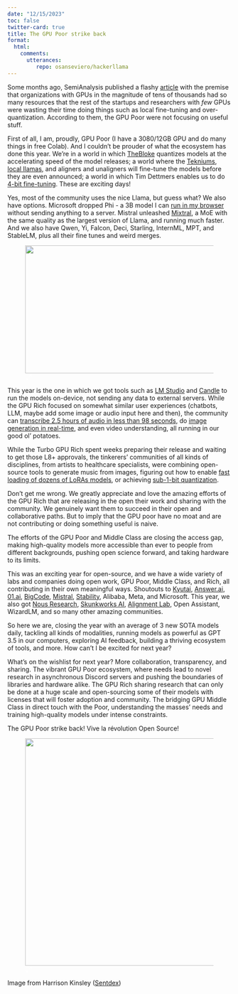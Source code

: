 ```yaml
---
date: "12/15/2023"
toc: false
twitter-card: true
title: The GPU Poor strike back
format:
  html:
    comments:
      utterances:
         repo: osanseviero/hackerllama
---
```


<p>Some months ago, SemiAnalysis published a flashy <a href="https://www.semianalysis.com/p/google-gemini-eats-the-world-gemini">article</a> with the premise that organizations with GPUs in the magnitude of tens of thousands had so many resources that the rest of the startups and researchers with <em>few</em> GPUs were wasting their time doing things such as local fine-tuning and over-quantization. According to them, the GPU Poor were not focusing on useful stuff.</p><p>First of all, I am, proudly, GPU Poor (I have a 3080/12GB GPU and do many things in free Colab). And I couldn’t be prouder of what the ecosystem has done this year. We’re in a world in which <a href="https://huggingface.co/TheBloke">TheBloke</a> quantizes models at the accelerating speed of the model releases; a world where the <a href="https://twitter.com/Teknium1">Tekniums</a>, <a href="https://www.reddit.com/r/LocalLLaMA/">local llamas</a>, and aligners and unaligners will fine-tune the models before they are even announced; a world in which Tim Dettmers enables us to do <a href="https://arxiv.org/abs/2305.14314">4-bit fine-tuning</a>. These are exciting days!</p><p>Yes, most of the community uses the nice Llama, but guess what? We also have options. Microsoft dropped Phi - a 3B model I can <a href="https://huggingface.co/spaces/radames/Candle-phi1-phi2-wasm-demo?model=phi_2_0_q4k">run in my browser</a> without sending anything to a server. Mistral unleashed <a href="https://mistral.ai/news/mixtral-of-experts/">Mixtral</a>, a MoE with the same quality as the largest version of Llama, and running much faster. And we also have Qwen, Yi, Falcon, Deci, Starling, InternML, MPT, and StableLM, plus all their fine tunes and weird merges.</p><div class="captioned-image-container"><figure><a class="image-link is-viewable-img image2" target="_blank" href="https://substackcdn.com/image/fetch/f_auto,q_auto:good,fl_progressive:steep/https%3A%2F%2Fsubstack-post-media.s3.amazonaws.com%2Fpublic%2Fimages%2Fd8f556b3-9cc0-481c-aaef-4f985c0ffb88_575x288.png" data-component-name="Image2ToDOM"><div class="image2-inset"><picture><source type="image/webp" srcset="https://substackcdn.com/image/fetch/w_424,c_limit,f_webp,q_auto:good,fl_progressive:steep/https%3A%2F%2Fsubstack-post-media.s3.amazonaws.com%2Fpublic%2Fimages%2Fd8f556b3-9cc0-481c-aaef-4f985c0ffb88_575x288.png 424w, https://substackcdn.com/image/fetch/w_848,c_limit,f_webp,q_auto:good,fl_progressive:steep/https%3A%2F%2Fsubstack-post-media.s3.amazonaws.com%2Fpublic%2Fimages%2Fd8f556b3-9cc0-481c-aaef-4f985c0ffb88_575x288.png 848w, https://substackcdn.com/image/fetch/w_1272,c_limit,f_webp,q_auto:good,fl_progressive:steep/https%3A%2F%2Fsubstack-post-media.s3.amazonaws.com%2Fpublic%2Fimages%2Fd8f556b3-9cc0-481c-aaef-4f985c0ffb88_575x288.png 1272w, https://substackcdn.com/image/fetch/w_1456,c_limit,f_webp,q_auto:good,fl_progressive:steep/https%3A%2F%2Fsubstack-post-media.s3.amazonaws.com%2Fpublic%2Fimages%2Fd8f556b3-9cc0-481c-aaef-4f985c0ffb88_575x288.png 1456w" sizes="100vw"><img src="https://substack-post-media.s3.amazonaws.com/public/images/d8f556b3-9cc0-481c-aaef-4f985c0ffb88_575x288.png" width="575" height="288" data-attrs="{&quot;src&quot;:&quot;https://substack-post-media.s3.amazonaws.com/public/images/d8f556b3-9cc0-481c-aaef-4f985c0ffb88_575x288.png&quot;,&quot;srcNoWatermark&quot;:null,&quot;fullscreen&quot;:null,&quot;imageSize&quot;:null,&quot;height&quot;:288,&quot;width&quot;:575,&quot;resizeWidth&quot;:null,&quot;bytes&quot;:285380,&quot;alt&quot;:null,&quot;title&quot;:null,&quot;type&quot;:&quot;image/png&quot;,&quot;href&quot;:null,&quot;belowTheFold&quot;:false,&quot;topImage&quot;:true,&quot;internalRedirect&quot;:null}" class="sizing-normal" alt="" srcset="https://substackcdn.com/image/fetch/w_424,c_limit,f_auto,q_auto:good,fl_progressive:steep/https%3A%2F%2Fsubstack-post-media.s3.amazonaws.com%2Fpublic%2Fimages%2Fd8f556b3-9cc0-481c-aaef-4f985c0ffb88_575x288.png 424w, https://substackcdn.com/image/fetch/w_848,c_limit,f_auto,q_auto:good,fl_progressive:steep/https%3A%2F%2Fsubstack-post-media.s3.amazonaws.com%2Fpublic%2Fimages%2Fd8f556b3-9cc0-481c-aaef-4f985c0ffb88_575x288.png 848w, https://substackcdn.com/image/fetch/w_1272,c_limit,f_auto,q_auto:good,fl_progressive:steep/https%3A%2F%2Fsubstack-post-media.s3.amazonaws.com%2Fpublic%2Fimages%2Fd8f556b3-9cc0-481c-aaef-4f985c0ffb88_575x288.png 1272w, https://substackcdn.com/image/fetch/w_1456,c_limit,f_auto,q_auto:good,fl_progressive:steep/https%3A%2F%2Fsubstack-post-media.s3.amazonaws.com%2Fpublic%2Fimages%2Fd8f556b3-9cc0-481c-aaef-4f985c0ffb88_575x288.png 1456w" sizes="100vw" fetchpriority="high"></picture><div class="image-link-expand"><svg xmlns="http://www.w3.org/2000/svg" width="16" height="16" viewBox="0 0 24 24" fill="none" stroke="#FFFFFF" stroke-width="2" stroke-linecap="round" stroke-linejoin="round" class="lucide lucide-maximize2 "><polyline points="15 3 21 3 21 9"></polyline><polyline points="9 21 3 21 3 15"></polyline><line x1="21" x2="14" y1="3" y2="10"></line><line x1="3" x2="10" y1="21" y2="14"></line></svg></div></div></a></figure></div><p>This year is the one in which we got tools such as <a href="https://lmstudio.ai/">LM Studio</a> and <a href="https://github.com/huggingface/candle">Candle</a> to run the models on-device, not sending any data to external servers. While the GPU Rich focused on somewhat similar user experiences (chatbots, LLM, maybe add some image or audio input here and then), the community can <a href="https://github.com/Vaibhavs10/insanely-fast-whisper">transcribe 2.5 hours of audio in less than 98 seconds</a>, do <a href="https://huggingface.co/spaces/diffusers/unofficial-SDXL-Turbo-i2i-t2i">image generation in real-time</a>, and even video understanding, all running in our good ol’ potatoes. </p><p>While the Turbo GPU Rich spent weeks preparing their release and waiting to get those L8+ approvals, the tinkerers’ communities of all kinds of disciplines, from artists to healthcare specialists, were combining open-source tools to generate music from images, figuring out how to enable <a href="https://huggingface.co/blog/lora-adapters-dynamic-loading">fast loading of dozens of LoRAs models</a>, or achieving <a href="https://arxiv.org/abs/2310.16795">sub-1-bit quantization</a>.</p><p>Don’t get me wrong. We greatly appreciate and love the amazing efforts of the GPU Rich that are releasing in the open their work and sharing with the community. We genuinely want them to succeed in their open and collaborative paths. But to imply that the GPU poor have no moat and are not contributing or doing something useful is naive. </p><p>The efforts of the GPU Poor and Middle Class are closing the access gap, making high-quality models more accessible than ever to people from different backgrounds, pushing open science forward, and taking hardware to its limits.</p><p>This was an exciting year for open-source, and we have a wide variety of labs and companies doing open work, GPU Poor, Middle Class, and Rich, all contributing in their own meaningful ways. Shoutouts to <a href="https://kyutai.org/">Kyutai</a>, <a href="http://answer.ai/">Answer.ai</a>, <a href="http://01.ai/">01.ai</a>, <a href="https://www.bigcode-project.org/">BigCode</a>, <a href="https://mistral.ai/">Mistral</a>, <a href="https://stability.ai/">Stability</a>, Alibaba, Meta, and Microsoft. This year, we also got <a href="https://twitter.com/NousResearch">Nous Research</a>, <a href="https://twitter.com/skunkworks_ai">Skunkworks AI</a>, <a href="https://twitter.com/alignment_lab">Alignment Lab</a>, Open Assistant, WizardLM, and so many other amazing communities.</p><p>So here we are, closing the year with an average of 3 new SOTA models daily, tackling all kinds of modalities, running models as powerful as GPT 3.5 in our computers, exploring AI feedback, building a thriving ecosystem of tools, and more. How can’t I be excited for next year? </p><p>What's on the wishlist for next year? More collaboration, transparency, and sharing. The vibrant GPU Poor ecosystem, where needs lead to novel research in asynchronous Discord servers and pushing the boundaries of libraries and hardware alike. The GPU Rich sharing research that can only be done at a huge scale and open-sourcing some of their models with licenses that will foster adoption and community. The bridging GPU Middle Class in direct touch with the Poor, understanding the masses’ needs and training high-quality models under intense constraints.</p><p>The GPU Poor strike back! Vive la révolution Open Source!</p><div class="captioned-image-container"><figure><a class="image-link is-viewable-img image2" target="_blank" href="https://substackcdn.com/image/fetch/f_auto,q_auto:good,fl_progressive:steep/https%3A%2F%2Fsubstack-post-media.s3.amazonaws.com%2Fpublic%2Fimages%2F485ddbc2-77ed-4c08-8dd5-4d7e66f67854_512x512.png" data-component-name="Image2ToDOM"><div class="image2-inset"><picture><source type="image/webp" srcset="https://substackcdn.com/image/fetch/w_424,c_limit,f_webp,q_auto:good,fl_progressive:steep/https%3A%2F%2Fsubstack-post-media.s3.amazonaws.com%2Fpublic%2Fimages%2F485ddbc2-77ed-4c08-8dd5-4d7e66f67854_512x512.png 424w, https://substackcdn.com/image/fetch/w_848,c_limit,f_webp,q_auto:good,fl_progressive:steep/https%3A%2F%2Fsubstack-post-media.s3.amazonaws.com%2Fpublic%2Fimages%2F485ddbc2-77ed-4c08-8dd5-4d7e66f67854_512x512.png 848w, https://substackcdn.com/image/fetch/w_1272,c_limit,f_webp,q_auto:good,fl_progressive:steep/https%3A%2F%2Fsubstack-post-media.s3.amazonaws.com%2Fpublic%2Fimages%2F485ddbc2-77ed-4c08-8dd5-4d7e66f67854_512x512.png 1272w, https://substackcdn.com/image/fetch/w_1456,c_limit,f_webp,q_auto:good,fl_progressive:steep/https%3A%2F%2Fsubstack-post-media.s3.amazonaws.com%2Fpublic%2Fimages%2F485ddbc2-77ed-4c08-8dd5-4d7e66f67854_512x512.png 1456w" sizes="100vw"><img src="https://substack-post-media.s3.amazonaws.com/public/images/485ddbc2-77ed-4c08-8dd5-4d7e66f67854_512x512.png" width="512" height="512" data-attrs="{&quot;src&quot;:&quot;https://substack-post-media.s3.amazonaws.com/public/images/485ddbc2-77ed-4c08-8dd5-4d7e66f67854_512x512.png&quot;,&quot;srcNoWatermark&quot;:null,&quot;fullscreen&quot;:null,&quot;imageSize&quot;:null,&quot;height&quot;:512,&quot;width&quot;:512,&quot;resizeWidth&quot;:512,&quot;bytes&quot;:340831,&quot;alt&quot;:null,&quot;title&quot;:null,&quot;type&quot;:&quot;image/png&quot;,&quot;href&quot;:null,&quot;belowTheFold&quot;:true,&quot;topImage&quot;:false,&quot;internalRedirect&quot;:null}" class="sizing-normal" alt="" srcset="https://substackcdn.com/image/fetch/w_424,c_limit,f_auto,q_auto:good,fl_progressive:steep/https%3A%2F%2Fsubstack-post-media.s3.amazonaws.com%2Fpublic%2Fimages%2F485ddbc2-77ed-4c08-8dd5-4d7e66f67854_512x512.png 424w, https://substackcdn.com/image/fetch/w_848,c_limit,f_auto,q_auto:good,fl_progressive:steep/https%3A%2F%2Fsubstack-post-media.s3.amazonaws.com%2Fpublic%2Fimages%2F485ddbc2-77ed-4c08-8dd5-4d7e66f67854_512x512.png 848w, https://substackcdn.com/image/fetch/w_1272,c_limit,f_auto,q_auto:good,fl_progressive:steep/https%3A%2F%2Fsubstack-post-media.s3.amazonaws.com%2Fpublic%2Fimages%2F485ddbc2-77ed-4c08-8dd5-4d7e66f67854_512x512.png 1272w, https://substackcdn.com/image/fetch/w_1456,c_limit,f_auto,q_auto:good,fl_progressive:steep/https%3A%2F%2Fsubstack-post-media.s3.amazonaws.com%2Fpublic%2Fimages%2F485ddbc2-77ed-4c08-8dd5-4d7e66f67854_512x512.png 1456w" sizes="100vw" loading="lazy"></picture><div class="image-link-expand"><svg xmlns="http://www.w3.org/2000/svg" width="16" height="16" viewBox="0 0 24 24" fill="none" stroke="#FFFFFF" stroke-width="2" stroke-linecap="round" stroke-linejoin="round" class="lucide lucide-maximize2 "><polyline points="15 3 21 3 21 9"></polyline><polyline points="9 21 3 21 3 15"></polyline><line x1="21" x2="14" y1="3" y2="10"></line><line x1="3" x2="10" y1="21" y2="14"></line></svg></div></div></a></figure></div><p>Image from Harrison Kinsley (<a href="https://twitter.com/Sentdex/status/1735436902759629250">Sentdex</a>)</p><p></p><p></p><p></p><p></p><p></p><p></p><p></p><p></p><p></p><p></p><p></p><p></p><p></p><p></p><p></p>